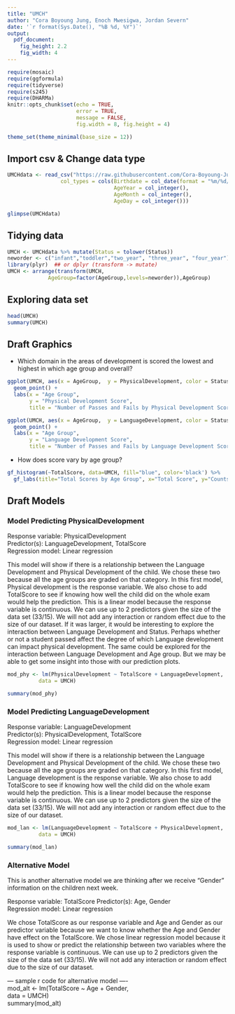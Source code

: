 ```yaml
---
title: "UMCH"
author: "Cora Boyoung Jung, Enoch Mwesigwa, Jordan Severn"
date: '`r format(Sys.Date(), "%B %d, %Y")`'
output: 
  pdf_document:
    fig_height: 2.2
    fig_width: 4
---
```


```r
require(mosaic)
require(ggformula)
require(tidyverse)
require(s245)
require(DHARMa)
knitr::opts_chunk$set(echo = TRUE, 
                      error = TRUE,
                      message = FALSE,
                      fig.width = 8, fig.height = 4)

theme_set(theme_minimal(base_size = 12))
```

## Import csv & Change data type
  
```r
UMCHdata <- read_csv("https://raw.githubusercontent.com/Cora-Boyoung-Jung/UMCH/main/data/UMCH.csv", 
                 col_types = cols(Birthdate = col_date(format = "%m/%d/%Y"), 
                                  AgeYear = col_integer(), 
                                  AgeMonth = col_integer(), 
                                  AgeDay = col_integer()))

glimpse(UMCHdata)
```

## Tidying data
  
```r
UMCH <- UMCHdata %>% mutate(Status = tolower(Status))
neworder <- c("infant","toddler","two_year", "three_year", "four_year")
library(plyr)  ## or dplyr (transform -> mutate)
UMCH <- arrange(transform(UMCH,
             AgeGroup=factor(AgeGroup,levels=neworder)),AgeGroup)
```

## Exploring data set
  
```r
head(UMCH)
summary(UMCH)
```

## Draft Graphics

- Which domain in the areas of development is scored the lowest and highest in which age group and overall? 
```r
ggplot(UMCH, aes(x = AgeGroup,  y = PhysicalDevelopment, color = Status)) +
  geom_point() +
  labs(x = "Age Group",
       y = "Physical Development Score",
       title = "Number of Passes and Fails by Physical Development Score")
```
```r
ggplot(UMCH, aes(x = AgeGroup,  y = LanguageDevelopment, color = Status)) +
  geom_point() +
  labs(x = "Age Group",
       y = "Language Development Score",
       title = "Number of Passes and Fails by Language Development Score")

```
- How does score vary by age group?  
```r
gf_histogram(~TotalScore, data=UMCH, fill="blue", color='black') %>% 
  gf_labs(title="Total Scores by Age Group", x="Total Score", y="Counts") + facet_wrap(~AgeGroup)

```

## Draft Models

### Model Predicting PhysicalDevelopment  
   
Response variable: PhysicalDevelopment  
Predictor(s): LanguageDevelopment, TotalScore   
Regression model: Linear regression  

This model will show if there is a relationship between the Language Development and Physical Development of the child. We chose these two because all the age groups are graded on that category. In this first model, Physical development is the response variable. We also chose to add TotalScore to see if knowing how well the child did on the whole exam would help the prediction. This is a linear model because the response variable is continuous. We can use up to 2 predictors given the size of the data set (33/15). We will not add any interaction or random effect due to the size of our dataset.  If it was larger, it would be interesting to explore the interaction between Language Development and Status. Perhaps whether or not a student passed affect the degree of which Language development can impact physical development. The same could be explored for the interaction between Language Development and Age group. But we may be able to get some insight into those with our prediction plots.

```r
mod_phy <- lm(PhysicalDevelopment ~ TotalScore + LanguageDevelopment, 
          data = UMCH)

summary(mod_phy)
```

### Model Predicting LanguageDevelopment  
  
Response variable: LanguageDevelopment  
Predictor(s): PhysicalDevelopment, TotalScore   
Regression model: Linear regression  

This model will show if there is a relationship between the Language Development and Physical Development of the child. We chose these two because all the age groups are graded on that category. In this first model, Language development is the response variable. We also chose to add TotalScore to see if knowing how well the child did on the whole exam would help the prediction. This is a linear model because the response variable is continuous. We can use up to 2 predictors given the size of the data set (33/15). We will not add any interaction or random effect due to the size of our dataset.  

```r
mod_lan <- lm(LanguageDevelopment ~ TotalScore + PhysicalDevelopment, 
          data = UMCH)

summary(mod_lan)
```

### Alternative Model  
    
This is another alternative model we are thinking after we receive "Gender" information on the children next week. 

Response variable: TotalScore 
Predictor(s): Age, Gender   
Regression model: Linear regression 

We chose TotalScore as our response variable and Age and Gender as our predictor variable because we want to know whether the Age and Gender have effect on the TotalScore. We chose linear regression model because it is used to show or predict the relationship between two variables where the response variable is continuous. We can use up to 2 predictors given the size of the data set (33/15). We will not add any interaction or random effect due to the size of our dataset.   
  
--- sample r code for alternative model ----  
mod_alt <- lm(TotalScore ~ Age + Gender,  
          data = UMCH)  
summary(mod_alt)  
